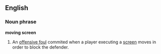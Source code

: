 ==English==

===Noun phrase===
'''moving screen'''

# {{hoops}} An [[offensive foul]] commited when a player executing a [[screen]] moves in order to block the defender.